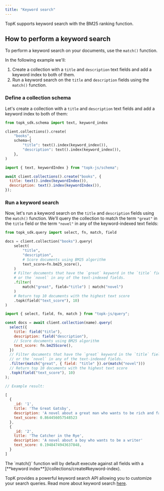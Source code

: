 ```yaml
---
title: "Keyword search"
---
```


TopK supports keyword search with the BM25 ranking function.

## How to perform a keyword search

To perform a keyword search on your documents, use the `match()` function.

In the following example we'll:

1. Create a collection with a `title` and `description` text fields and add a keyword index to both of them.
2. Run a keyword search on the `title` and `description` fields using the `match()` function.

### Define a collection schema

Let's create a collection with a `title` and `description` text fields and add a keyword index to both of them:

<CodeGroup>

```python Python
from topk_sdk.schema import text, keyword_index

client.collections().create(
    "books",
    schema={
        "title": text().index(keyword_index()),
        "description": text().index(keyword_index()),
    },
)
```


```js Javascript
import { text, keywordIndex } from "topk-js/schema";

await client.collections().create("books", {
  title: text().index(keywordIndex()),
  description: text().index(keywordIndex()),
});
```

</CodeGroup>

### Run a keyword search

Now, let's run a keyword search on the `title` and `description` fields using the `match()` function.
We'll query the collection to match the term `"great"` in the `title` field or the term `"novel"` in any of the keyword-indexed text fields:

<CodeGroup>

```python Python
from topk_sdk.query import select, fn, match, field

docs = client.collection("books").query(
    select(
        "title",
        "description",
        # Score documents using BM25 algorithm
        text_score=fn.bm25_score(),
    )
    # Filter documents that have the `great` keyword in the `title` field
    # or the `novel` in any of the text-indexed fields.
    .filter(
        match("great", field="title") | match("novel")
    )
    # Return top 10 documents with the highest text score
    .topk(field("text_score"), 10)
)
```


```js Javascript
import { select, field, fn, match } from "topk-js/query";

const docs = await client.collection(name).query(
  select({
    title: field("title"),
    description: field("description"),
    // Score documents using BM25 algorithm
    text_score: fn.bm25Score(),
  })
  // Filter documents that have the `great` keyword in the `title` field
  // or the `novel` in any of the text-indexed fields.
  .filter(match("great", { field: "title" }).or(match("novel")))
  // Return top 10 documents with the highest text score
  .topk(field("text_score"), 10)
);

// Example result:

[
  {
    _id: '1',
    title: 'The Great Gatsby',
    description: 'A novel about a great man who wants to be rich and famous',
    text_score: 0.864456057548523
  },
  {
    _id: '2',
    title: 'The Catcher in the Rye',
    description: 'A novel about a boy who wants to be a writer'
    text_score: 0.1948474943637848,
  }
]
```

</CodeGroup>

<Note>
  The `match()` function will by default execute against all
  fields with a [**keyword index**](/collections/create#keyword-index).
</Note>

TopK provides a powerful keyword search API allowing you to customize your search queries.
Read more about keyword search [here](/documents/query#keyword-search).